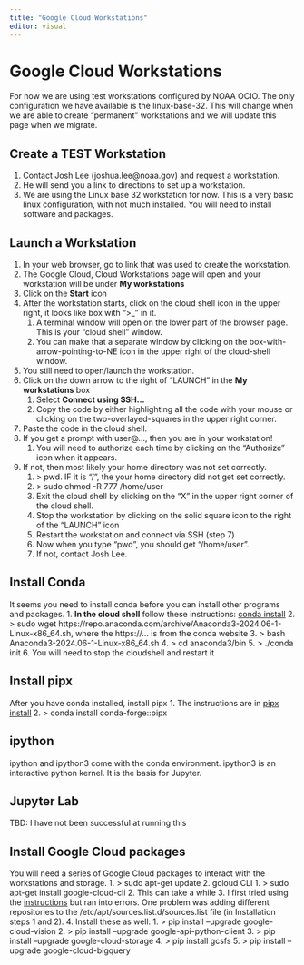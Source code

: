 ```yaml
---
title: "Google Cloud Workstations"
editor: visual
---
```


# Google Cloud Workstations

For now we are using test workstations configured by NOAA OCIO. The only configuration we have available is the linux-base-32. This will change when we are able to create "permanent" workstations and we will update this page when we migrate.

## Create a TEST Workstation

1.  Contact Josh Lee (joshua.lee\@noaa.gov) and request a workstation.
2.  He will send you a link to directions to set up a workstation.
3.  We are using the Linux base 32 workstation for now. This is a very basic linux configuration, with not much installed. You will need to install software and packages.

## Launch a Workstation

1.  In your web browser, go to link that was used to create the workstation.
2.  The Google Cloud, Cloud Workstations page will open and your workstation will be under **My workstations**
3.  Click on the **Start** icon
4.  After the workstation starts, click on the cloud shell icon in the upper right, it looks like box with "\>\_" in it.
    1.  A terminal window will open on the lower part of the browser page. This is your "cloud shell" window.
    2.  You can make that a separate window by clicking on the box-with-arrow-pointing-to-NE icon in the upper right of the cloud-shell window.
5.  You still need to open/launch the workstation.
6.  Click on the down arrow to the right of "LAUNCH" in the **My workstations** box
    1.  Select **Connect using SSH...**
    2.  Copy the code by either highlighting all the code with your mouse or clicking on the two-overlayed-squares in the upper right corner.
7.  Paste the code in the cloud shell.
8.  If you get a prompt with user\@..., then you are in your workstation!
    1.  You will need to authorize each time by clicking on the "Authorize" icon when it appears.
9.  If not, then most likely your home directory was not set correctly.
    1.  \> pwd. IF it is "/", the your home directory did not get set correctly.
    2.  \> sudo chmod -R 777 /home/user
    3.  Exit the cloud shell by clicking on the "X" in the upper right corner of the cloud shell.
    4.  Stop the workstation by clicking on the solid square icon to the right of the "LAUNCH" icon
    5.  Restart the workstation and connect via SSH (step 7)
    6.  Now when you type "pwd", you should get "/home/user".
    7.  If not, contact Josh Lee.

## Install Conda

It seems you need to install conda before you can install other programs and packages. 1. **In the cloud shell** follow these instructions: [conda install](https://conda.io/projects/conda/en/latest/user-guide/install/linux.html) 2. \> sudo wget https://repo.anaconda.com/archive/Anaconda3-2024.06-1-Linux-x86_64.sh, where the https://... is from the conda website 3. \> bash Anaconda3-2024.06-1-Linux-x86_64.sh 4. \> cd anaconda3/bin 5. \> ./conda init 6. You will need to stop the cloudshell and restart it

## Install pipx

After you have conda installed, install pipx 1. The instructions are in [pipx install](https://anaconda.org/conda-forge/pipx) 2. \> conda install conda-forge::pipx

## ipython

ipython and ipython3 come with the conda environment. ipython3 is an interactive python kernel. It is the basis for Jupyter.

## Jupyter Lab

TBD: I have not been successful at running this

## Install Google Cloud packages

You will need a series of Google Cloud packages to interact with the workstations and storage. 1. \> sudo apt-get update 2. gcloud CLI 1. \> sudo apt-get install google-cloud-cli 2. This can take a while 3. I first tried using the [instructions](https://cloud.google.com/sdk/docs/install-sdk) but ran into errors. One problem was adding different repositories to the /etc/apt/sources.list.d/sources.list file (in Installation steps 1 and 2). 4. Install these as well: 1. \> pip install --upgrade google-cloud-vision 2. \> pip install --upgrade google-api-python-client 3. \> pip install --upgrade google-cloud-storage 4. \> pip install gcsfs 5. \> pip install --upgrade google-cloud-bigquery
